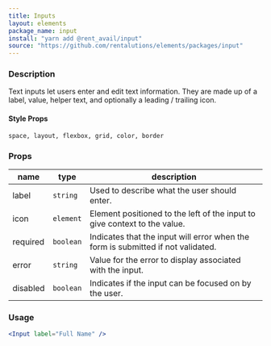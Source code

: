 ```yaml
---
title: Inputs
layout: elements
package_name: input
install: "yarn add @rent_avail/input"
source: "https://github.com/rentalutions/elements/packages/input"
---
```


### Description

Text inputs let users enter and edit text information. They are made up of a label, value, helper text, and optionally a leading / trailing icon.

#### Style Props

`space, layout, flexbox, grid, color, border`

### Props

| name     | type      | description                                                                      |
| -------- | --------- | -------------------------------------------------------------------------------- |
| label    | `string`  | Used to describe what the user should enter.                                     |
| icon     | `element` | Element positioned to the left of the input to give context to the value.        |
| required | `boolean` | Indicates that the input will error when the form is submitted if not validated. |
| error    | `string`  | Value for the error to display associated with the input.                        |
| disabled | `boolean` | Indicates if the input can be focused on by the user.                            |

### Usage

```jsx live
<Input label="Full Name" />
```

